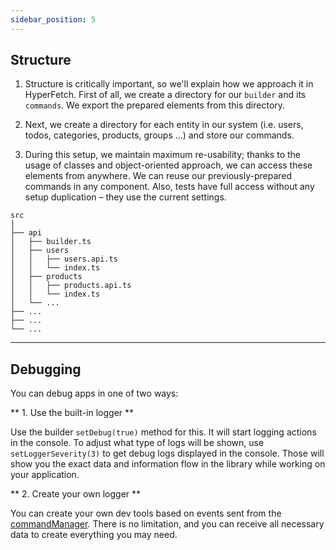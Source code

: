 ```yaml
---
sidebar_position: 5
---
```


## Structure

1. Structure is critically important, so we'll explain how we approach it in HyperFetch. First of all, we create a
   directory for our `builder` and its `commands`. We export the prepared elements from this directory.

2. Next, we create a directory for each entity in our system (i.e. users, todos, categories, products, groups ...) and
   store our commands.

3. During this setup, we maintain maximum re-usability; thanks to the usage of classes and object-oriented approach, we
   can access these elements from anywhere. We can reuse our previously-prepared commands in any component. Also, tests
   have full access without any setup duplication – they use the current settings.

```
src
│
├── api
│   ├── builder.ts
│   ├── users
│   │   ├── users.api.ts
│   │   └── index.ts
│   ├── products
│   │   ├── products.api.ts
│   │   └── index.ts
│   └── ...
├── ...
├── ...
└── ...
```

---

## Debugging

You can debug apps in one of two ways:

** 1. Use the built-in logger **

Use the builder `setDebug(true)` method for this. It will start logging actions in the console. To adjust what type of
logs will be shown, use `setLoggerSeverity(3)` to get debug logs displayed in the console. Those will show you the exact
data and information flow in the library while working on your application.

** 2. Create your own logger **

You can create your own dev tools based on events sent from the [commandManager](/docs/Core/Managers#commandmanager).
There is no limitation, and you can receive all necessary data to create everything you may need.
